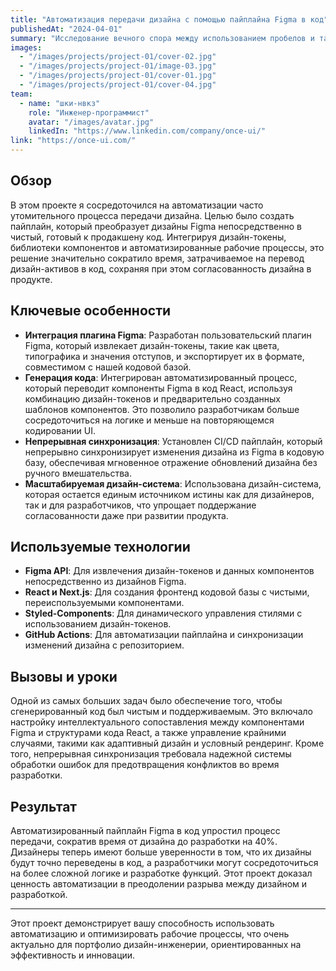 ```yaml
---
title: "Автоматизация передачи дизайна с помощью пайплайна Figma в код"
publishedAt: "2024-04-01"
summary: "Исследование вечного спора между использованием пробелов и табов для отступов в коде, и почему этот выбор важнее, чем вы думаете."
images:
  - "/images/projects/project-01/cover-02.jpg"
  - "/images/projects/project-01/image-03.jpg"
  - "/images/projects/project-01/cover-01.jpg"
  - "/images/projects/project-01/cover-04.jpg"
team:
  - name: "шки-нвкз"
    role: "Инженер-программист"
    avatar: "/images/avatar.jpg"
    linkedIn: "https://www.linkedin.com/company/once-ui/"
link: "https://once-ui.com/"
---
```


## Обзор

В этом проекте я сосредоточился на автоматизации часто утомительного процесса передачи дизайна. Целью было создать пайплайн, который преобразует дизайны Figma непосредственно в чистый, готовый к продакшену код. Интегрируя дизайн-токены, библиотеки компонентов и автоматизированные рабочие процессы, это решение значительно сократило время, затрачиваемое на перевод дизайн-активов в код, сохраняя при этом согласованность дизайна в продукте.

## Ключевые особенности

- **Интеграция плагина Figma**: Разработан пользовательский плагин Figma, который извлекает дизайн-токены, такие как цвета, типографика и значения отступов, и экспортирует их в формате, совместимом с нашей кодовой базой.
- **Генерация кода**: Интегрирован автоматизированный процесс, который переводит компоненты Figma в код React, используя комбинацию дизайн-токенов и предварительно созданных шаблонов компонентов. Это позволило разработчикам больше сосредоточиться на логике и меньше на повторяющемся кодировании UI.
- **Непрерывная синхронизация**: Установлен CI/CD пайплайн, который непрерывно синхронизирует изменения дизайна из Figma в кодовую базу, обеспечивая мгновенное отражение обновлений дизайна без ручного вмешательства.
- **Масштабируемая дизайн-система**: Использована дизайн-система, которая остается единым источником истины как для дизайнеров, так и для разработчиков, что упрощает поддержание согласованности даже при развитии продукта.

## Используемые технологии

- **Figma API**: Для извлечения дизайн-токенов и данных компонентов непосредственно из дизайнов Figma.
- **React и Next.js**: Для создания фронтенд кодовой базы с чистыми, переиспользуемыми компонентами.
- **Styled-Components**: Для динамического управления стилями с использованием дизайн-токенов.
- **GitHub Actions**: Для автоматизации пайплайна и синхронизации изменений дизайна с репозиторием.

## Вызовы и уроки

Одной из самых больших задач было обеспечение того, чтобы сгенерированный код был чистым и поддерживаемым. Это включало настройку интеллектуального сопоставления между компонентами Figma и структурами кода React, а также управление крайними случаями, такими как адаптивный дизайн и условный рендеринг. Кроме того, непрерывная синхронизация требовала надежной системы обработки ошибок для предотвращения конфликтов во время разработки.

## Результат

Автоматизированный пайплайн Figma в код упростил процесс передачи, сократив время от дизайна до разработки на 40%. Дизайнеры теперь имеют больше уверенности в том, что их дизайны будут точно переведены в код, а разработчики могут сосредоточиться на более сложной логике и разработке функций. Этот проект доказал ценность автоматизации в преодолении разрыва между дизайном и разработкой.

---

Этот проект демонстрирует вашу способность использовать автоматизацию и оптимизировать рабочие процессы, что очень актуально для портфолио дизайн-инженерии, ориентированных на эффективность и инновации.